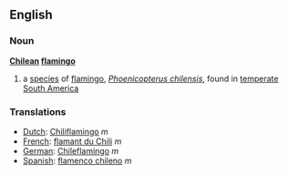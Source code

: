 ==English==
===Noun===
'''[[Chilean]] [[flamingo]]'''
{{wikipedia}}
# a [[species]] of [[flamingo]], ''[[Phoenicopterus chilensis]]'', found in [[temperate]] [[South America]]

===Translations===
*[[Dutch]]: [[Chiliflamingo]] ''m''
*[[French]]: [[flamant du Chili]] ''m''
*[[German]]: [[Chileflamingo]] ''m''
*[[Spanish]]: [[flamenco chileno]] ''m''